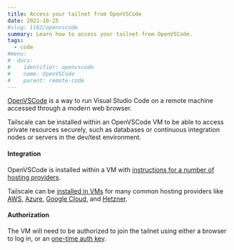 ```yaml
---
title: Access your tailnet from OpenVSCode
date: 2021-10-25
#slug: 1162/openvscode
summary: Learn how to access your tailnet from OpenVSCode.
tags:
  - code
#menu:
#  docs:
#    identifier: openvscode
#    name: OpenVSCode
#    parent: remote-code
---
```


[OpenVSCode](https://www.gitpod.io/blog/openvscode-server-launch) is a way to run Visual Studio
Code on a remote machine accessed through a modern web browser.

Tailscale can be installed within an OpenVSCode VM to be able to access private resources securely,
such as databases or continuous integration nodes or servers in the dev/test environment.

#### Integration

OpenVSCode is installed within a VM with [instructions for a number of hosting providers](https://github.com/gitpod-io/openvscode-server/tree/docs/guides).

Tailscale can be [installed in VMs](https://tailscale.com/kb/1031/install-linux/)
for many common hosting providers like
[AWS](https://tailscale.com/kb/1021/install-aws/),
[Azure](https://tailscale.com/kb/1142/cloud-azure-linux/),
[Google Cloud](https://tailscale.com/kb/1147/cloud-gce/), and
[Hetzner](https://tailscale.com/kb/1150/cloud-hetzner/).

#### Authorization

The VM will need to be authorized to join the tailnet using either a browser to log in,
or an [one-time auth key](https://login.tailscale.com/admin/settings/authkeys).
